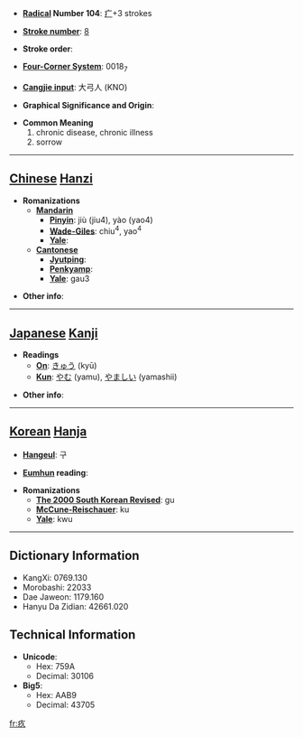 * '''[[Wiktionary:Chinese radical index| Radical]] Number 104''': [[Wiktionary:Chinese radical index 疒|疒]]+3 strokes

* '''[[Wiktionary:Chinese total strokes index|Stroke number]]''': [[Wiktionary:Chinese total strokes index 8|8]]

* '''Stroke order''': 

* '''[[Wiktionary:Chinese four corner index|Four-Corner System]]''': 0018<sub>7</sub>

* '''[[Wiktionary:Chinese Cangjie index|Cangjie input]]''': 大弓人 (KNO)

* '''Graphical Significance and Origin''': 

* '''Common Meaning'''
*#chronic disease, chronic illness
*# sorrow


----

== [[Chinese]] [[Hanzi]] ==

* '''Romanizations'''
** '''[[Mandarin]]'''
*** '''[[Pinyin]]''': jiù (jiu4), yào (yao4)
*** '''[[Wade-Giles]]''': chiu<sup>4</sup>, yao<sup>4</sup>
*** '''[[Yale]]''': 
** '''[[Cantonese]]'''
*** '''[[Jyutping]]''':
*** '''[[Penkyamp]]''': 
*** '''[[Yale]]''': gau3

* '''Other info''': 

----

== [[Japanese]] [[Kanji]] ==

* '''Readings'''
** '''[[On]]''': [[きゅう]] (kyū)
** '''[[Kun]]''': [[やむ]] (yamu), [[やましい]] (yamashii)

* '''Other info''':  

----

== [[Korean]] [[Hanja]] ==

* '''[[Hangeul]]''': 구

* '''[[Eumhun]] reading''': 

* '''Romanizations'''
** '''[[The 2000 South Korean Revised Romanization|The 2000 South Korean Revised]]''': gu
** '''[[McCune-Reischauer]]''': ku
** '''[[Yale]]''': kwu

----

== Dictionary Information ==

* KangXi: 0769.130
* Morobashi: 22033
* Dae Jaweon: 1179.160
* Hanyu Da Zidian: 42661.020

== Technical Information ==

* '''Unicode''':
** Hex: 759A
** Decimal: 30106
* '''Big5''':
** Hex: AAB9
** Decimal: 43705

[[fr:疚]]